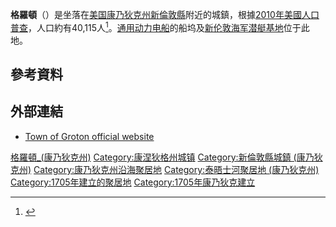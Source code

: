 {{Infobox settlement
|official_name = 格羅頓
|native_name= Groton
|settlement_type = [[新英格蘭鎮|城鎮]]
|nickname = The Submarine Capital of the World
|image_skyline = USS Nautilus SSN571.JPG
|image_caption = USS Nautilus moored in Groton at the Submarine Force Museum
|image_seal =
|image_flag =
|image_map = Groton CT lg.PNG
|map_caption = 格羅頓在[[新倫敦縣_(康涅狄格州)|新倫敦縣]]的位置
|established_title = 建制
|established_date = 1705
|subdivision_type = 國家
|subdivision_name = {{USA}}
|subdivision_type1 = 州份
|subdivision_name1 = [[康乃狄克州|康乃狄克州]]
|subdivision_type2 = [[New_England_city_and_town_area|NECTA]]
|subdivision_name2 = Norwich-New London
|subdivision_type3 = Region
|subdivision_name3 = Southeastern Connecticut
|government_type = [[議會-經理制政府|議會-經理制政府]]
|leader_title = Town Council
|leader_name = Bruce S. Flax (R), Mayor<ref>{{cite web|title=Town Council|url=http://www.groton-ct.gov/town_gov/docs/TownCouncilors.pdf|website=Groton, CT|accessdate=20 December 2015|archive-date=2020-10-16|archive-url=https://web.archive.org/web/20201016170419/http://www.groton-ct.gov/town_gov/docs/TownCouncilors.pdf|dead-url=no}}</ref><br />Dean Antipas (R)<br />Diane Barber (R)<br />Joseph De La Cruz (D)<br />Gregory Grim (R)<br />Karen Morton (R)<br />Bonnie Nault (R)<br />Deborah L. Peruzzotti (R)<br />Harry A. Watson (R)
|leader_title1 = Town Manager
|leader_name1 = Mark Oefinger
|leader_title2 = Town meeting moderator
|leader_name2 = Jean-Claude Ambroise
|area_magnitude = 1 E9
|area_total_km2 = 117.3
|area_land_km2 = 80.4
|area_water_km2 = 36.9
|area_total_sq_mi =
|unit_pref = Imperial
|area_land_sq_mi =
|area_water_sq_mi =
|area_water_percent =
|population_as_of = 2010
|population_total = 40115
|population_footnotes =<ref name="Census 2010"/>
|population_density_sq_mi = 
|population_density_km2 = auto
|timezone = [[北美东部时区|EST]]
|utc_offset = −5
|timezone_DST = [[北美东部时区|EDT]]
|utc_offset_DST = −4
|region =
|postal_code = 06340
|website = {{URL|www.groton-ct.gov}}
|footnotes =
}}

'''格羅頓'''（{{lang-en|Groton}}）是坐落在[[美国|美国]][[康乃狄克州|康乃狄克州]][[新倫敦縣_(康涅狄格州)|新倫敦縣]]{{link-en|泰晤士河 (康乃狄克州)|Thames River (Connecticut)|泰晤士河}}附近的城鎮，根據[[2010年美國人口普查|2010年美國人口普查]]，人口約有40,115人<ref name="Census 2010">{{Cite web| url=http://factfinder2.census.gov| title=Profile of General Population and Housing Characteristics: 2010 Demographic Profile Data (DP-1): Groton town, New London County, Connecticut| publisher=U.S. Census Bureau, American Factfinder| accessdate=October 25, 2012| archive-date=2013-09-11| archive-url=https://web.archive.org/web/20130911234518/http://factfinder2.census.gov/| dead-url=no}}</ref>。[[通用动力电船|通用动力电船]]的船坞及[[新伦敦海军潜艇基地|新伦敦海军潜艇基地]]位于此地。

== 參考資料 ==
{{reflist}}

== 外部連結 ==
{{commons cat|Groton, Connecticut}}
* [http://www.groton-ct.gov/ Town of Groton official website] {{Wayback|url=http://www.groton-ct.gov/ |date=20110926190658 }}

{{新倫敦縣 (康乃狄克州)}}
{{Connecticut}}

{{DEFAULTSORT:Groton, Connecticut}}
[[Category:格羅頓_(康乃狄克州)|]]
[[Category:康涅狄格州城镇|Category:康涅狄格州城镇]]
[[Category:新倫敦縣城鎮_(康乃狄克州)|Category:新倫敦縣城鎮 (康乃狄克州)]]
[[Category:康乃狄克州沿海聚居地|Category:康乃狄克州沿海聚居地]]
[[Category:泰晤士河聚居地_(康乃狄克州)|Category:泰晤士河聚居地 (康乃狄克州)]]
[[Category:1705年建立的聚居地|Category:1705年建立的聚居地]]
[[Category:1705年康乃狄克建立|Category:1705年康乃狄克建立]]